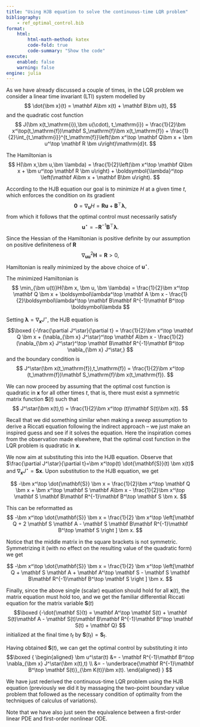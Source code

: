 ```yaml
---
title: "Using HJB equation to solve the continuous-time LQR problem"
bibliography: 
    - ref_optimal_control.bib
format:
    html:
        html-math-method: katex
        code-fold: true
        code-summary: "Show the code"
execute:
    enabled: false
    warning: false
engine: julia
---
```


As we have already discussed a couple of times, in the LQR problem we consider a linear time invariant (LTI) system modelled by
$$
\dot{\bm x}(t) = \mathbf A\bm x(t) + \mathbf B\bm u(t),
$$
and the quadratic cost function
$$
J(\bm x(t_\mathrm{i}),\bm u(\cdot), t_\mathrm{i}) = \frac{1}{2}\bm x^\top(t_\mathrm{f})\mathbf S_\mathrm{f}\bm x(t_\mathrm{f}) + \frac{1}{2}\int_{t_\mathrm{i}}^{t_\mathrm{f}}\left(\bm x^\top \mathbf Q\bm x + \bm u^\top \mathbf R \bm u\right)\mathrm{d}t.
$$

The Hamiltonian is
$$
H(\bm x,\bm u,\bm \lambda) = \frac{1}{2}\left(\bm x^\top \mathbf Q\bm x + \bm u^\top \mathbf R \bm u\right) + \boldsymbol{\lambda}^\top \left(\mathbf A\bm x + \mathbf B\bm u\right).
$$

According to the HJB equation our goal is to minimize $H$ at a given time $t$, which enforces the condition on its gradient 
$$
\mathbf 0 = \nabla_{\bm u} H = \mathbf R\bm u + \mathbf B^\top \boldsymbol\lambda,
$$
from which it follows that the optimal control must necessarily satisfy 
$$
\bm u^\star = -\mathbf R^{-1} \mathbf B^\top \boldsymbol\lambda.
$$

Since the Hessian of the Hamiltonian is positive definite by our assumption on positive definiteness of $\mathbf R$
$$
\nabla_{\bm u \bm u}^2 \mathbf H = \mathbf R > 0,
$$
Hamiltonian is really minimized by the above choice of $\bm u^\star$.

The minimized Hamiltonian is
$$
\min_{\bm u(t)}H(\bm x, \bm u, \bm \lambda) = \frac{1}{2}\bm x^\top \mathbf Q \bm x + \boldsymbol\lambda^\top \mathbf A \bm x - \frac{1}{2}\boldsymbol\lambda^\top \mathbf B\mathbf R^{-1}\mathbf B^\top \boldsymbol\lambda
$$

Setting $\boldsymbol\lambda = \nabla_{\bm x} J^\star$, the HJB equation is
$$\boxed
{-\frac{\partial J^\star}{\partial t} = \frac{1}{2}\bm x^\top \mathbf Q \bm x + (\nabla_{\bm x} J^\star)^\top \mathbf A\bm x - \frac{1}{2}(\nabla_{\bm x} J^\star)^\top \mathbf B\mathbf R^{-1}\mathbf B^\top \nabla_{\bm x} J^\star,}
$$
and the boundary condition is
$$
J^\star(\bm x(t_\mathrm{f}),t_\mathrm{f}) = \frac{1}{2}\bm x^\top (t_\mathrm{f})\mathbf S_\mathrm{f}\bm x(t_\mathrm{f}).
$$

We can now proceed by assuming that the optimal cost function is quadratic in $\bm x$ for all other times $t$, that is, there must exist a symmetric matrix function $\mathbf S(t)$ such that
$$
J^\star(\bm x(t),t) = \frac{1}{2}\bm x^\top (t)\mathbf S(t)\bm x(t).
$$

:::{.callout-note}
Recall that we did something similar when making a *sweep* assumption to derive a Riccati equation following the indirect approach – we just make an inspired guess and see if it solves the equation. Here the inspiration comes from the observation made elsewhere, that the optimal cost function in the LQR problem is quadratic in $\bm x$.
:::

We now aim at substituting this into the HJB equation. Observe that $\frac{\partial J^\star}{\partial t}=\bm x^\top(t) \dot{\mathbf{S}}(t) \bm x(t)$ and $\nabla_{\bm x} J^\star = \mathbf S \bm x$. Upon substitution to the HJB equation, we get

$$
-\bm x^\top \dot{\mathbf{S}} \bm x = \frac{1}{2}\bm x^\top \mathbf Q \bm x + \bm x^\top \mathbf S \mathbf A\bm x - \frac{1}{2}\bm x^\top \mathbf S \mathbf B\mathbf R^{-1}\mathbf B^\top \mathbf S \bm x.
$$

This can be reformatted as
$$
-\bm x^\top \dot{\mathbf{S}} \bm x = \frac{1}{2} \bm x^\top \left[\mathbf Q + 2 \mathbf S \mathbf A - \mathbf S \mathbf B\mathbf R^{-1}\mathbf B^\top \mathbf S \right ] \bm x.
$$

Notice that the middle matrix in the square brackets is not symmetric. Symmetrizing it (with no effect on the resulting value of the quadratic form) we get

$$
-\bm x^\top \dot{\mathbf{S}} \bm x = \frac{1}{2} \bm x^\top \left[\mathbf Q + \mathbf S \mathbf A + \mathbf A^\top \mathbf S  - \mathbf S \mathbf B\mathbf R^{-1}\mathbf B^\top \mathbf S \right ] \bm x.
$$

Finally, since the above single (scalar) equation should hold for all $\bm x(t)$, the matrix equation must hold too, and we get the familiar differential Riccati equation for the matrix variable $\mathbf S(t)$
$$\boxed
{-\dot{\mathbf S}(t) = \mathbf A^\top \mathbf S(t) + \mathbf S(t)\mathbf A - \mathbf S(t)\mathbf B\mathbf R^{-1}\mathbf B^\top \mathbf S(t) + \mathbf Q}
$$
initialized at the final time $t_\mathrm{f}$ by $\mathbf S(t_\mathrm{f}) = \mathbf S_\mathrm{f}$.

Having obtained $\mathbf S(t)$, we can get the optimal control by substituting it into 
$$\boxed
{
\begin{aligned}
    \bm u^\star(t) &= - \mathbf R^{-1}\mathbf B^\top \nabla_{\bm x} J^\star(\bm x(t),t) \\
                   &= - \underbrace{\mathbf R^{-1}\mathbf B^\top \mathbf S(t)}_{\bm K(t)}\bm x(t).
\end{aligned}
}
$$

We have just rederived the continuous-time LQR problem using the HJB equation (previously we did it by massaging the two-point boundary value problem that followed as the necessary condition of optimality from the techniques of calculus of variations).

Note that we have also just seen the equivalence between a first-order linear PDE and first-order nonlinear ODE. 